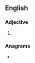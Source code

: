 ==English==

===Adjective===
{{head|en|adjective}}

# {{lb|en|Internet slang|text messaging}} {{ao|lang=en|[[next][}}

===Anagrams===
* {{anagrams|en|a=ntx|tnx}}